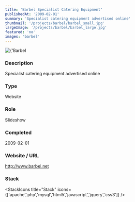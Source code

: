 ```yaml
---
title: 'Barbel Specialist Catering Equipment'
publishedAt: '2009-02-01'
summary: 'Specialist catering equipment advertised online'
thumbnail: '/projects/barbel/barbel_small.jpg'
largeImage: '/projects/barbel/barbel_large.jpg'
featured: 'no'
images: 'barbel'
---
```


<div className="relative w-full h-[400px] sm:h-[600px] md:h-[760px] lg:h-[920px]">
  <Image
    alt={'Barbel Specialist Catering Equipment'}
    src={'/projects/barbel/barbel.jpg'}
    sizes="(max-width: 640px) 100%, 100%"
    fill={true}
    priority
    style={{
      objectFit: 'contain'
    }}
  />
</div>

### Description

Specialist catering equipment advertised online


### Type

Website

### Role

Slideshow

### Completed
2009-02-01

### Website / URL
http://www.barbel.net


### Stack

<StackIcons
  title="Stack"
  icons={['apache','php','mysql','html5','javascript','jquery','css3']}
  />
